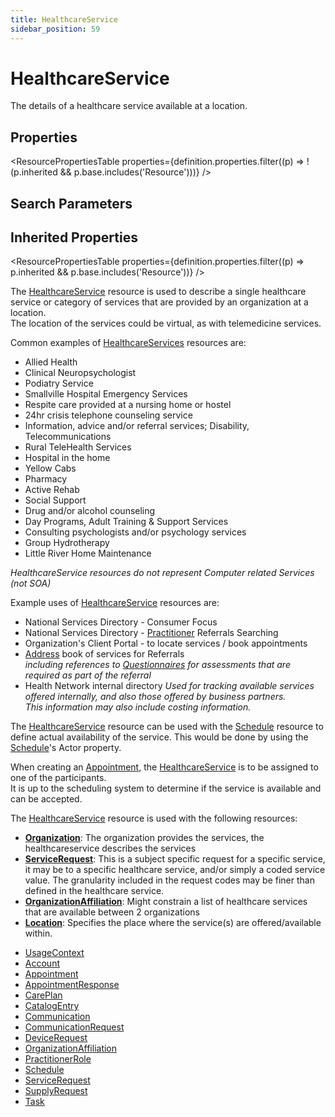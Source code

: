 ```yaml
---
title: HealthcareService
sidebar_position: 59
---
```


# HealthcareService

The details of a healthcare service available at a location.

<Tabs queryString="intro-section">
<TabItem value="schema" label="Schema" default>


## Properties


<ResourcePropertiesTable properties={definition.properties.filter((p) => !(p.inherited && p.base.includes('Resource')))} />

## Search Parameters

<SearchParamsTable searchParams={definition.searchParameters} />

## Inherited Properties

<ResourcePropertiesTable properties={definition.properties.filter((p) => p.inherited && p.base.includes('Resource'))} />

</TabItem>
  <TabItem value="usage" label="Usage">
    <div> <a name="scope"></a>      <p>    The <a href="/docs/api/fhir/resources/healthcareservice">HealthcareService</a> resource is used to describe a single healthcare service or    category of services that are provided by an organization at a location.<br/>    The location of the services could be virtual, as with telemedicine services.<br/>   </p>   <p>Common examples of <a href="/docs/api/fhir/resources/healthcareservice">HealthcareServices</a> resources are:</p>   <ul>    <li>Allied Health</li>    <li>Clinical Neuropsychologist</li>    <li>Podiatry Service</li>    <li>Smallville Hospital Emergency Services</li>    <li>Respite care provided at a nursing home or hostel</li>    <li>24hr crisis telephone counseling service</li>    <li>Information, advice and/or referral services; Disability, Telecommunications</li>    <li>Rural TeleHealth Services</li>    <li>Hospital in the home</li>    <li>Yellow Cabs</li>    <li>Pharmacy</li>    <li>Active Rehab</li>    <li>Social Support</li>    <li>Drug and/or alcohol counseling</li>    <li>Day Programs, Adult Training &amp; Support Services</li>    <li>Consulting psychologists and/or psychology services</li>    <li>Group Hydrotherapy</li>    <li>Little River Home Maintenance</li>   </ul>   <p>    <i>HealthcareService resources do not represent Computer related Services (not SOA)</i>   </p>   <p>Example uses of <a href="/docs/api/fhir/resources/healthcareservice">HealthcareService</a> resources are:</p>   <ul>    <li>National Services Directory - Consumer Focus</li>    <li>National Services Directory - <a href="/docs/api/fhir/resources/practitioner">Practitioner</a> Referrals Searching</li>    <li>Organization's Client Portal - to locate services / book appointments</li>    <li>     <a href="/docs/api/fhir/datatypes/address">Address</a> book of services for Referrals<br/>     <i>including references to <a href="/docs/api/fhir/resources/questionnaire">Questionnaires</a> for assessments that are required as part of the referral</i>    </li>    <li>     Health Network internal directory     <i>      Used for tracking available services offered internally,      and also those offered by business partners.<br/>      This information may also include costing information.     </i>    </li>   </ul>  </div>
    </TabItem>
  <TabItem value="relationships" label="Relationships">
    <div>  <a name="bnr"></a>     <p>    The <a href="/docs/api/fhir/resources/healthcareservice">HealthcareService</a> resource can be used with the <a href="/docs/api/fhir/resources/schedule">Schedule</a> resource to define actual availability    of the service. This would be done by using the <a href="/docs/api/fhir/resources/schedule">Schedule</a>'s Actor property.   </p>   <p>    When creating an <a href="/docs/api/fhir/resources/appointment">Appointment</a>, the <a href="/docs/api/fhir/resources/healthcareservice">HealthcareService</a> is to be assigned to one of the participants.<br/>    It is up to the scheduling system to determine if the service is available and can be accepted.   </p>   <p>The <a href="/docs/api/fhir/resources/healthcareservice">HealthcareService</a> resource is used with the following resources:</p>   <ul>    <li><b><a href="/docs/api/fhir/resources/organization">Organization</a></b>: The organization provides the services, the healthcareservice describes the services</li>    <li><b><a href="/docs/api/fhir/resources/servicerequest">ServiceRequest</a></b>: This is a subject specific request for a specific service, it may be to a specific healthcare service, and/or simply a coded service value. The granularity included in the request codes may be finer than defined in the healthcare service. </li>    <li><b><a href="/docs/api/fhir/resources/organizationaffiliation">OrganizationAffiliation</a></b>: Might constrain a list of healthcare services that are available between 2 organizations</li>    <li><b><a href="/docs/api/fhir/resources/location">Location</a></b>: Specifies the place where the service(s) are offered/available within.</li>   </ul>  </div>
    </TabItem>
  
  <TabItem value="referencedBy" label="Referenced By">
    <ul><li><a href="https://www.hl7.org/fhir/metadatatypes.html#UsageContext">UsageContext</a></li>
<li><a href="/docs/api/fhir/resources/account">Account</a></li>
<li><a href="/docs/api/fhir/resources/appointment">Appointment</a></li>
<li><a href="/docs/api/fhir/resources/appointmentresponse">AppointmentResponse</a></li>
<li><a href="/docs/api/fhir/resources/careplan">CarePlan</a></li>
<li><a href="/docs/api/fhir/resources/catalogentry">CatalogEntry</a></li>
<li><a href="/docs/api/fhir/resources/communication">Communication</a></li>
<li><a href="/docs/api/fhir/resources/communicationrequest">CommunicationRequest</a></li>
<li><a href="/docs/api/fhir/resources/devicerequest">DeviceRequest</a></li>
<li><a href="/docs/api/fhir/resources/organizationaffiliation">OrganizationAffiliation</a></li>
<li><a href="/docs/api/fhir/resources/practitionerrole">PractitionerRole</a></li>
<li><a href="/docs/api/fhir/resources/schedule">Schedule</a></li>
<li><a href="/docs/api/fhir/resources/servicerequest">ServiceRequest</a></li>
<li><a href="/docs/api/fhir/resources/supplyrequest">SupplyRequest</a></li>
<li><a href="/docs/api/fhir/resources/task">Task</a></li></ul>
    </TabItem>

</Tabs>
